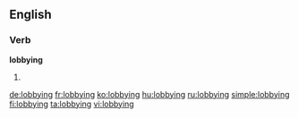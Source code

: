 ==English==
{{wikipedia}}

===Verb===
'''lobbying'''

# {{present participle of|lobby}}

[[de:lobbying]]
[[fr:lobbying]]
[[ko:lobbying]]
[[hu:lobbying]]
[[ru:lobbying]]
[[simple:lobbying]]
[[fi:lobbying]]
[[ta:lobbying]]
[[vi:lobbying]]